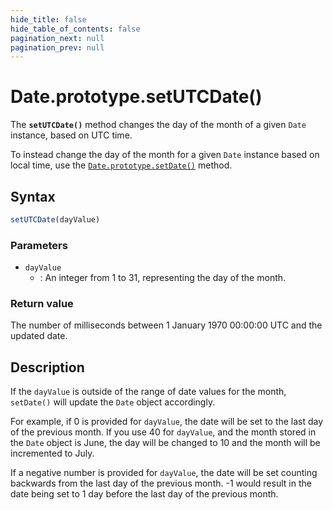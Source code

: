 ```yaml
---
hide_title: false
hide_table_of_contents: false
pagination_next: null
pagination_prev: null
---
```

# Date.prototype.setUTCDate()

The **`setUTCDate()`** method changes the day of the month of a given `Date` instance, based on UTC time.

To instead change the day of the month for a given `Date` instance based on local time, use the [`Date.prototype.setDate()`](././setDate.mdx) method.

## Syntax

```js
setUTCDate(dayValue)
```

### Parameters

- `dayValue`
  - : An integer from 1 to 31, representing the day of the month.

### Return value

The number of milliseconds between 1 January 1970 00:00:00 UTC and the updated date.

## Description

If the `dayValue` is outside of the range of date values for the month, `setDate()` will update the `Date` object accordingly.

For example, if 0 is provided for `dayValue`, the date will be set to the last day of the previous month. If you use 40 for `dayValue`, and the month stored in the `Date` object is June, the day will be changed to 10 and the month will be incremented to July.

If a negative number is provided for `dayValue`, the date will be set counting backwards from the last day of the previous month. -1 would result in the date being set to 1 day before the last day of the previous month.
